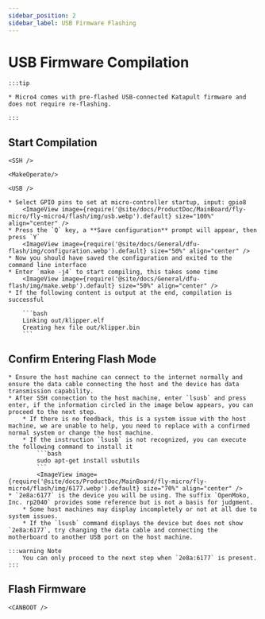 ```yaml
---
sidebar_position: 2
sidebar_label: USB Firmware Flashing
---
```




# USB Firmware Compilation

    :::tip

    * Micro4 comes with pre-flashed USB-connected Katapult firmware and does not require re-flashing.

    :::

## Start Compilation

    <SSH />

    <MakeOperate/>

    <USB />

    * Select GPIO pins to set at micro-controller startup, input: gpio8
        <ImageView image={require('@site/docs/ProductDoc/MainBoard/fly-micro/fly-micro4/flash/img/usb.webp').default} size="100%" align="center" />
    * Press the `Q` key, a **Save configuration** prompt will appear, then press `Y`
        <ImageView image={require('@site/docs/General/dfu-flash/img/configuration.webp').default} size="50%" align="center" />
    * Now you should have saved the configuration and exited to the command line interface
    * Enter `make -j4` to start compiling, this takes some time
        <ImageView image={require('@site/docs/General/dfu-flash/img/make.webp').default} size="50%" align="center" />
    * If the following content is output at the end, compilation is successful

        ```bash
        Linking out/klipper.elf
        Creating hex file out/klipper.bin
        ```

## Confirm Entering Flash Mode
    * Ensure the host machine can connect to the internet normally and ensure the data cable connecting the host and the device has data transmission capability.
    * After SSH connection to the host machine, enter `lsusb` and press enter, if the information circled in the image below appears, you can proceed to the next step.
        * If there is no feedback, this is a system issue with the host machine, we are unable to help, you need to replace with a confirmed normal system or change the host machine.
        * If the instruction `lsusb` is not recognized, you can execute the following command to install it
            ```bash
            sudo apt-get install usbutils
            ```
            <ImageView image={require('@site/docs/ProductDoc/MainBoard/fly-micro/fly-micro4/flash/img/6177.webp').default} size="70%" align="center" /> 
    * `2e8a:6177` is the device you will be using. The suffix `OpenMoko, Inc. rp2040` provides some reference but is not a basis for judgment.
        * Some host machines may display incompletely or not at all due to system issues.
        * If the `lsusb` command displays the device but does not show `2e8a:6177`, try changing the data cable and connecting the motherboard to another USB port on the host machine.

    :::warning Note
        You can only proceed to the next step when `2e8a:6177` is present.
    :::

## Flash Firmware
    
    <CANBOOT />
